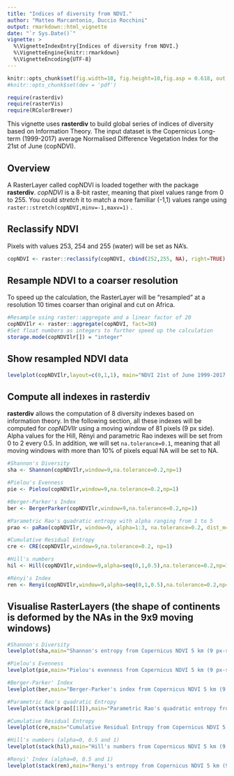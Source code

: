 ```yaml
---
title: "Indices of diversity from NDVI."
author: "Matteo Marcantonio, Duccio Rocchini"
output: rmarkdown::html_vignette
date: "`r Sys.Date()`"
vignette: >
  %\VignetteIndexEntry{Indices of diversity from NDVI.}
  %\VignetteEngine{knitr::rmarkdown}
  %\VignetteEncoding{UTF-8}
---
```


```r
knitr::opts_chunk$set(fig.width=10, fig.height=10,fig.asp = 0.618, out.width = "95%", fig.align = "center", fig.dpi = 150, collapse = FALSE, comment = "#") 
#knitr::opts_chunk$set(dev = 'pdf')
```

```r
require(rasterdiv)
require(rasterVis)
require(RColorBrewer)
```

This vignette uses **rasterdiv** to build global series of indices of diversity based on Information Theory. The input dataset is the Copernicus Long-term (1999-2017) average Normalised Difference Vegetation Index for the 21st of June (copNDVI).

## Overview
A RasterLayer called copNDVI is loaded together with the package **rasterdiv**. *copNDVI* is a 8-bit raster, meaning that pixel values range from 0 to 255. You could *stretch* it to match a more familiar (-1,1) values range using `raster::stretch(copNDVI,minv=-1,maxv=1)` .

## Reclassify NDVI 
Pixels with values 253, 254 and 255 (water) will be set as NA's.

```r
copNDVI <- raster::reclassify(copNDVI, cbind(252,255, NA), right=TRUE)
```

## Resample NDVI to a coarser resolution 
To speed up the calculation, the RasterLayer will be "resampled" at a resolution 10 times coarser than original and cut on Africa.

```r
#Resample using raster::aggregate and a linear factor of 20
copNDVIlr <- raster::aggregate(copNDVI, fact=30)
#Set float numbers as integers to further speed up the calculation
storage.mode(copNDVIlr[]) = "integer"
```
## Show resampled NDVI data

```r
levelplot(copNDVIlr,layout=c(0,1,1), main="NDVI 21st of June 1999-2017 - ~150km pixel resolution")
```

## Compute all indexes in rasterdiv
**rasterdiv** allows the computation of 8 diversity indexes based on information theory. In the following section, all these indexes will be computed for *copNDVIlr* using a moving window of 81 pixels (9 px side). Alpha values for the Hill, Rényi and parametric Rao indexes will be set from 0 to 2 every 0.5. In addition, we will set `na.tolerance=0.1`, meaning that all moving windows with more than 10% of pixels equal NA will be set to NA.

```r
#Shannon's Diversity
sha <- Shannon(copNDVIlr,window=9,na.tolerance=0.2,np=1)

#Pielou's Evenness
pie <- Pielou(copNDVIlr,window=9,na.tolerance=0.2,np=1)

#Berger-Parker's Index
ber <- BergerParker(copNDVIlr,window=9,na.tolerance=0.2,np=1)

#Parametric Rao's quadratic entropy with alpha ranging from 1 to 5
prao <- paRao(copNDVIlr, window=9, alpha=1:3, na.tolerance=0.2, dist_m="euclidean",np=1)

#Cumulative Residual Entropy
cre <- CRE(copNDVIlr,window=9,na.tolerance=0.2, np=1)

#Hill's numbers
hil <- Hill(copNDVIlr,window=9,alpha=seq(0,1,0.5),na.tolerance=0.2,np=1)

#Rényi's Index
ren <- Renyi(copNDVIlr,window=9,alpha=seq(0,1,0.5),na.tolerance=0.2,np=1)
```


## Visualise RasterLayers (the shape of continents is deformed by the NAs in the 9x9 moving windows)

```r
#Shannon's Diversity
levelplot(sha,main="Shannon's entropy from Copernicus NDVI 5 km (9 px-side moving window)",as.table = T,layout=c(0,1,1), ylim=c(-60,75), margin = list(draw = TRUE))
```

```r
#Pielou's Evenness
levelplot(pie,main="Pielou's evenness from Copernicus NDVI 5 km (9 px-side moving window)",as.table = T,layout=c(0,1,1), ylim=c(-60,75), margin = list(draw = TRUE))
```

```r
#Berger-Parker' Index
levelplot(ber,main="Berger-Parker's index from Copernicus NDVI 5 km (9 px-side moving window)",as.table = T,layout=c(0,1,1), ylim=c(-60,75), margin = list(draw = TRUE))
```

```r
#Parametric Rao's quadratic Entropy
levelplot(stack(prao[[1]]),main="Parametric Rao's quadratic entropy from Copernicus NDVI 5 km (9 px-side moving window)",as.table = T,layout=c(0,3,1), ylim=c(-60,75), margin = list(draw = TRUE))
```

```r
#Cumulative Residual Entropy
levelplot(cre,main="Cumulative Residual Entropy from Copernicus NDVI 5 km (9 px-side moving window)",as.table = T,layout=c(0,1,1), ylim=c(-60,75), margin = list(draw = TRUE))
```

```r
#Hill's numbers (alpha=0, 0.5 and 1)
levelplot(stack(hil),main="Hill's numbers from Copernicus NDVI 5 km (9 px-side moving window)",as.table = T,layout=c(0,3,1), ylim=c(-60,75))
```

```r
#Renyi' Index (alpha=0, 0.5 and 1)
levelplot(stack(ren),main="Renyi's entropy from Copernicus NDVI 5 km (9 px-side moving window)",as.table = T,layout=c(0,3,1),names.attr=paste("alpha",seq(0,1,0.5),sep=" "), ylim=c(-60,75), margin = list(draw = FALSE))
```
